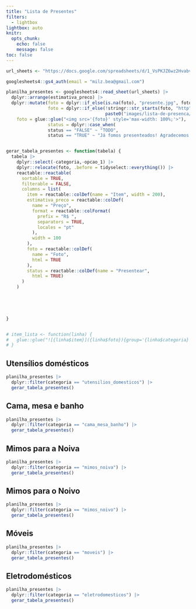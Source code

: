 ```yaml
---
title: "Lista de Presentes"
filters:
  - lightbox
lightbox: auto
knitr:
  opts_chunk: 
    echo: false
    message: false
toc: false
---
```


```r
url_sheets <- "https://docs.google.com/spreadsheets/d/1_VsPKJZ6wz2HvabvGI6V-oW-1923KE_FyfKsvy-T2yc/edit#gid=0"

googlesheets4::gs4_auth(email = "milz.bea@gmail.com")

planilha_presentes <- googlesheets4::read_sheet(url_sheets) |> 
  dplyr::arrange(estimativa_preco) |> 
  dplyr::mutate(foto = dplyr::if_else(is.na(foto), "presente.jpg", foto),
                foto = dplyr::if_else(!stringr::str_starts(foto, "http"),
                                      paste0("images/lista-de-presenca/", foto), foto),
    foto = glue::glue("<img src='{foto}' style='max-width: 100%;'>"),
                status = dplyr::case_when(
                status == "FALSE" ~ "TODO",
                status == "TRUE" ~ "Já fomos presenteados! Agradecemos muito."))


gerar_tabela_presentes <- function(tabela) {
  tabela |>
    dplyr::select(-categoria,-opcao_1) |>
    dplyr::relocate(foto, .before = tidyselect::everything()) |>
    reactable::reactable(
      sortable = TRUE,
      filterable = FALSE,
      columns = list(
        item = reactable::colDef(name = "Item", width = 200),
        estimativa_preco = reactable::colDef(
          name = "Preço",
          format = reactable::colFormat(
            prefix = "R$ ",
            separators = TRUE,
            locales = "pt"
          ),
          width = 100
        ),
        foto = reactable::colDef(
          name = "Foto",
          html = TRUE
        ),
        status = reactable::colDef(name = "Presentear",
          html = TRUE)
      )
    ) 
    
  



}


# item_lista <- function(linha) {
#   glue::glue("![{linha$item}]({linha$foto}){group='{linha$categoria}'} <br>")
# }

```



## Utensílios domésticos


```r
planilha_presentes |> 
  dplyr::filter(categoria == "utensilios_domesticos") |> 
  gerar_tabela_presentes()
```


## Cama, mesa e banho


```r
planilha_presentes |> 
  dplyr::filter(categoria == "cama_mesa_banho") |> 
  gerar_tabela_presentes()
```



## Mimos para a Noiva

```r
planilha_presentes |> 
  dplyr::filter(categoria == "mimos_noiva") |> 
  gerar_tabela_presentes()
```


## Mimos para o Noivo

```r
planilha_presentes |> 
  dplyr::filter(categoria == "mimos_noivo") |> 
  gerar_tabela_presentes()
```


## Móveis


```r
planilha_presentes |> 
  dplyr::filter(categoria == "moveis") |> 
  gerar_tabela_presentes()
```

## Eletrodomésticos


```r
planilha_presentes |> 
  dplyr::filter(categoria == "eletrodomesticos") |> 
  gerar_tabela_presentes()
```